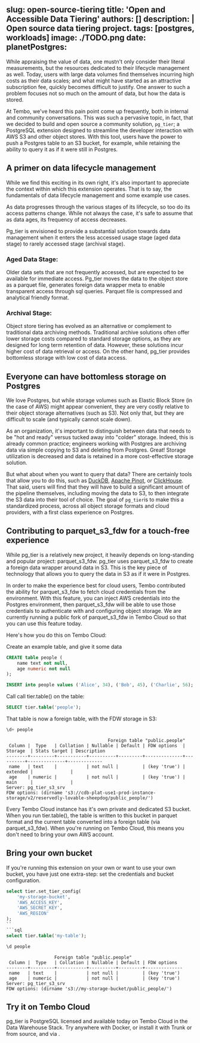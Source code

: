 slug: open-source-tiering
title: 'Open and Accessible Data Tiering'
authors: []
description: |
	Open source data tiering project. 
tags: [postgres, workloads]
image: ./TODO.png 
date:
planetPostgres: 
---

While appraising the value of data, one mustn't only consider their literal measurements, but the resources dedicated to their lifecycle management as well. Today, users with large data volumes find themselves incurring high costs as their data scales; and what might have started as an attractive subscription fee, quickly becomes difficult to justify. One answer to such a problem focuses not so much on the amount of data, but how the data is stored.

At Tembo, we've heard this pain point come up frequently, both in internal and community conversations. This was such a pervasive topic, in fact, that we decided to build and open source a community solution, `pg_tier`; a PostgreSQL extension designed to streamline the developer interaction with AWS S3 and other object stores.
With this tool, users have the power to push a Postgres table to an S3 bucket, for example, while retaining the ability to query it as if it were still in Postgres.

## A primer on data lifecycle management

While we find this exciting in its own right, it's also important to appreciate the context within which this extension operates. That is to say, the fundamentals of data lifecycle management and some example use cases.

As data progresses through the various stages of its lifecycle, so too do its access patterns change.
While not always the case, it's safe to assume that as data ages, its frequency of access decreases.

Pg_tier is envisioned to provide a substantial solution towards data management when it enters the less accessed usage stage (aged data stage) to rarely accessed stage (archival stage).

### Aged Data Stage:

Older data sets that are not frequently accessed, but are expected to be available for immediate access. Pg_tier moves the data to the object store as a parquet file, generates foreign data wrapper meta to enable transparent access through sql queries. Parquet file is compressed and analytical friendly format.

### Archival Stage:

Object store tiering has evolved as an alternative or complement to traditional data archiving methods. Traditional archive solutions often offer lower storage costs compared to standard storage options, as they are designed for long term retention of data. However, these solutions incur higher cost of data retrieval or access. On the other hand, pg_tier provides bottomless storage with low cost of data access.

## Everyone can have bottomless storage on Postgres

We love Postgres, but while storage volumes such as Elastic Block Store (in the case of AWS) might appear convenient, they are very costly relative to their object storage alternatives (such as S3). Not only that, but they are difficult to scale (and typically cannot scale down).

As an organization, it's important to distinguish between data that needs to be "hot and ready" versus tucked away into "colder" storage.
Indeed, this is already common practice; engineers working with Postgres are archiving data via simple copying to S3 and deleting from Postgres.
Great! Storage utilization is decreased and data is retained in a more cost-effective storage solution.

But what about when you want to query that data?
There are certainly tools that allow you to do this, such as [DuckDB](https://duckdb.org/), [Apache Pinot](https://pinot.apache.org/), or [ClickHouse](https://clickhouse.com/).
That said, users will find that they will have to build a significant amount of the pipeline themselves, including moving the data to S3, to then integrate the S3 data into their tool of choice.
The goal of `pg_tier`is to make this a standardized process, across all object storage formats and cloud providers, with a first class experience on Postgres.

## Contributing to parquet_s3_fdw for a touch-free experience

While pg_tier is a relatively new project, it heavily depends on long-standing and popular project: parquet_s3_fdw. pg_tier uses parquet_s3_fdw to create a foreign data wrapper around data in S3.
This is the key piece of technology that allows you to query the data in S3 as if it were in Postgres.

In order to make the experience best for cloud users, Tembo contributed the ability for parquet_s3_fdw to fetch cloud credentials from the environment.
With this feature, you can inject AWS credentials into the Postgres environment, then parquet_s3_fdw will be able to use those credentials to authenticate with and configuring object storage.
We are currently running a public fork of parquet_s3_fdw in Tembo Cloud so that you can use this feature today.

Here's how you do this on Tembo Cloud:

Create an example table, and give it some data

```sql
CREATE table people (
    name text not null,
    age numeric not null
);
```
```sql
INSERT into people values ('Alice', 34), ('Bob', 45), ('Charlie', 56);
```

Call call tier.table() on the table:

```sql
SELECT tier.table('people');
```

That table is now a foreign table, with the FDW storage in S3:

```sql
\d+ people
```
```text
                                      Foreign table "public.people"
 Column |  Type   | Collation | Nullable | Default | FDW options  | Storage  | Stats target | Description
--------+---------+-----------+----------+---------+--------------+----------+--------------+-------------
 name   | text    |           | not null |         | (key 'true') | extended |              |
 age    | numeric |           | not null |         | (key 'true') | main     |              |
Server: pg_tier_s3_srv
FDW options: (dirname 's3://cdb-plat-use1-prod-instance-storage/v2/reservedly-lovable-sheepdog/public_people/')
```

Every Tembo Cloud instance has it's own private and dedicated S3 bucket.
When you run tier.table(), the table is written to this bucket in parquet format and the current table converted into a foreign table (via parquet_s3_fdw).
When you're running on Tembo Cloud, this means you don't need to bring your own AWS account.

## Bring your own bucket

If you're running this extension on your own or want to use your own bucket, you have just one extra-step: set the credentials and bucket configuration.

```sql
select tier.set_tier_config(
	'my-storage-bucket',
	'AWS_ACCESS_KEY', 
	'AWS_SECRET_KEY',
	'AWS_REGION'
);
``
```sql
select tier.table('my-table');
```

```sql
\d people
```
```text
                  Foreign table "public.people"
 Column |  Type   | Collation | Nullable | Default | FDW options
--------+---------+-----------+----------+---------+--------------
 name   | text    |           | not null |         | (key 'true')
 age    | numeric |           | not null |         | (key 'true')
Server: pg_tier_s3_srv
FDW options: (dirname 's3://my-storage-bucket/public_people/')
```

## Try it on Tembo Cloud

pg_tier is PostgreSQL licensed and available today on Tembo Cloud in the Data Warehouse Stack. Try anywhere with Docker, or install it with Trunk or from source, and via .
